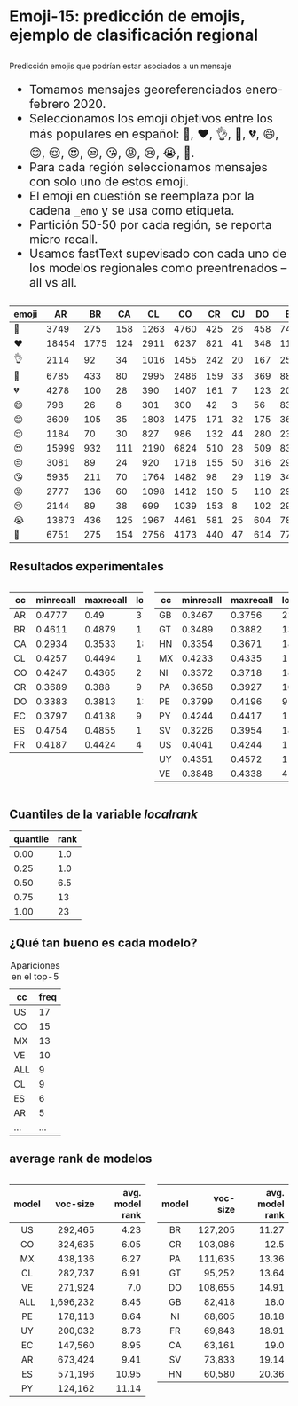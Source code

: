 # Emoji-15: predicción de emojis, ejemplo de clasificación regional

##
Predicción emojis que podrían estar asociados a un mensaje


::: {style="font-size: 16pt;"}
- Tomamos mensajes georeferenciados enero-febrero 2020.
- Seleccionamos los emoji objetivos entre los más populares en español: 🥺, ❤, 👌, 👏, 💔, 😄, 😊, 😌, 😍, 😒, 😘, 😡, 😢, 😭, 🤔.
- Para cada región seleccionamos mensajes con solo uno de estos emoji.
- El emoji en cuestión se reemplaza por la cadena `_emo` y se usa como etiqueta.
- Partición 50-50 por cada región, se reporta micro recall.
- Usamos fastText supevisado con cada uno de los modelos regionales como preentrenados -- all vs all.
:::

## 

::: {.absolute left=-50 style='font-size: 14pt;'}
| emoji | AR | BR | CA | CL | CO | CR | CU | DO | EC | ES | FR | GB | GT | HN | MX | NI | PA | PE | PY | SV | US | UY | VE |
|---|---|---|---|---|---|---|---|---|---|---|---|---|---|---|---|---|---|---|---|---|---|---|---|
| 🥺 | 3749 | 275 | 158 | 1263 | 4760 | 425 | 26 | 458 | 745 | 2640 | 53 | 95 | 666 | 708 | 10160 | 736 | 827 | 739 | 684 | 278 | 2536 | 446 | 359 |
| ❤ | 18454 | 1775 | 124 | 2911 | 6237 | 821 | 41 | 348 | 1123 | 8394 | 153 | 255 | 653 | 609 | 9508 | 491 | 880 | 968 | 1800 | 219 | 3216 | 1478 | 784 |
| 👌 | 2114 | 92 | 34 | 1016 | 1455 | 242 | 20 | 167 | 253 | 1825 | 41 | 58 | 376 | 157 | 2754 | 159 | 313 | 160 | 666 | 124 | 597 | 190 | 71 |
| 👏 | 6785 | 433 | 80 | 2995 | 2486 | 159 | 33 | 369 | 886 | 7061 | 64 | 105 | 197 | 159 | 4175 | 52 | 388 | 577 | 761 | 222 | 1281 | 1248 | 530 |
| 💔 | 4278 | 100 | 28 | 390 | 1407 | 161 | 7 | 123 | 200 | 1164 | 26 | 37 | 134 | 91 | 1438 | 105 | 260 | 115 | 428 | 31 | 667 | 283 | 142 |
| 😄 | 798 | 26 | 8 | 301 | 300 | 42 | 3 | 56 | 83 | 776 | 4 | 18 | 48 | 48 | 549 | 17 | 58 | 115 | 92 | 53 | 192 | 85 | 120 |
| 😊 | 3609 | 105 | 35 | 1803 | 1475 | 171 | 32 | 175 | 364 | 3827 | 74 | 56 | 257 | 129 | 3395 | 115 | 236 | 817 | 369 | 192 | 829 | 377 | 293 |
| 😌 | 1184 | 70 | 30 | 827 | 986 | 132 | 44 | 280 | 238 | 1017 | 23 | 23 | 123 | 163 | 2011 | 151 | 293 | 248 | 377 | 78 | 608 | 167 | 110 |
| 😍 | 15999 | 932 | 111 | 2190 | 6824 | 510 | 28 | 509 | 837 | 8000 | 107 | 136 | 491 | 514 | 8711 | 341 | 1010 | 999 | 1996 | 268 | 2232 | 1194 | 686 |
| 😒 | 3081 | 89 | 24 | 920 | 1718 | 155 | 50 | 316 | 291 | 780 | 18 | 22 | 163 | 124 | 2185 | 175 | 322 | 213 | 259 | 127 | 738 | 359 | 236 |
| 😘 | 5935 | 211 | 70 | 1764 | 1482 | 98 | 29 | 119 | 347 | 10785 | 203 | 99 | 171 | 72 | 4290 | 63 | 136 | 374 | 190 | 181 | 1808 | 719 | 493 |
| 😡 | 2777 | 136 | 60 | 1098 | 1412 | 150 | 5 | 110 | 291 | 1320 | 12 | 25 | 158 | 52 | 2428 | 59 | 155 | 227 | 250 | 90 | 769 | 301 | 252 |
| 😢 | 2144 | 89 | 38 | 699 | 1039 | 153 | 8 | 102 | 296 | 1507 | 31 | 39 | 151 | 129 | 2646 | 131 | 204 | 271 | 239 | 69 | 781 | 227 | 135 |
| 😭 | 13873 | 436 | 125 | 1967 | 4461 | 581 | 25 | 604 | 787 | 3935 | 157 | 135 | 388 | 364 | 6752 | 321 | 1057 | 979 | 1832 | 200 | 2799 | 939 | 530 |
| 🤔 | 6751 | 275 | 154 | 2756 | 4173 | 440 | 47 | 614 | 771 | 4781 | 99 | 111 | 421 | 339 | 7380 | 211 | 741 | 1135 | 937 | 384 | 1941 | 951 | 734 |
:::

## Resultados experimentales
:::: {.columns width="120%"}
::: {.column width="50%" style='font-size: 14pt;'}
| cc |	minrecall	| maxrecall |	localrank |	top5 |
|---|---|---|---|---|
| AR |	0.4777 |	0.49   |	3	| UY,PY,AR,PE,CO  |
| BR |	0.4611 |	0.4879 |	1	| BR,ALL,DO,PY,CR  |
| CA |	0.2934 |	0.3533 |	18	| CL,ALL,CO,MX,US  |
| CL |	0.4257 |	0.4494 |	1	| CL,US,MX,AR,ES  |
| CO |	0.4247 |	0.4365 |	2	| US,CO,VE,EC,GT  |
| CR |	0.3689 |	0.388  |	9	| US,VE,ALL,MX,CO  |
| DO |	0.3383 |	0.3813 |	13	| US,CO,VE,CL,ALL  |
| EC |	0.3797 |	0.4138 |	9	| MX,US,CL,ALL,CO  |
| ES |	0.4754 |	0.4855 |	1	| ES,AR,MX,US,VE  |
| FR |	0.4187 |	0.4424 |	4	| ALL,GT,EC,FR,PA  |
:::

::: {.column width="50%" style='font-size: 14pt;'}
| cc |	minrecall	| maxrecall |	localrank |	top5 |
|---|---|---|---|---|
| GB |	0.3467 |	0.3756 |	23	| ALL,AR,ES,VE,MX  |
| GT |	0.3489 |	0.3882 |	13	| MX,US,ALL,CO,ES  |
| HN |	0.3354 |	0.3671 |	18	| PE,EC,BR,CR,UY  |
| MX |	0.4233 |	0.4335 |	1	| MX,GT,CR,US,CO  |
| NI |	0.3372 |	0.3718 |	18	| VE,CO,CL,MX,US  |
| PA |	0.3658 |	0.3927 |	10	| US,CL,VE,CO,PE  |
| PE |	0.3799 |	0.4196 |	9	| MX,ALL,US,AR,CO  |
| PY |	0.4244 |	0.4417 |	1	| PY,US,BR,PE,UY  |
| SV |	0.3226 |	0.3954 |	18	| US,CO,MX,CL,VE  |
| US |	0.4041 |	0.4244 |	1	| US,MX,CO,ES,CL  |
| UY |	0.4351 |	0.4572 |	1	| UY,US,CO,CL,VE  |
| VE |	0.3848 |	0.4338 |	4	| MX,CO,ES,VE,US  |
:::

::::

## Cuantiles de la variable _localrank_
| quantile | rank |
|---|---|
|0.00 | 1.0 |
|0.25 | 1.0 |
|0.50 | 6.5 |
|0.75 | 13  |
|1.00 | 23  |

## ¿Qué tan bueno es cada modelo?

::: {style='font-size: 20pt;'}
| cc  | freq |
|-----|----|
|  US | 17 |
|  CO | 15 |
|  MX | 13 |
|  VE | 10 |
| ALL | 9 |
|  CL | 9 |
|  ES | 6 |
|  AR | 5 |
|...  | ...|
: Apariciones en el top-5
:::


## average rank de modelos

:::: {.columns}

::: {.column width="50%" style='font-size: 20pt;'} 
| model | voc-size | avg. model rank |
| :---: | -------: | --------------: |
| US | 292,465 | 4.23 |
| CO | 324,635 | 6.05 |
| MX | 438,136 | 6.27 |
| CL | 282,737 | 6.91 |
| VE | 271,924 | 7.0 |
| ALL | 1,696,232 | 8.45 |
| PE | 178,113 | 8.64 |
| UY | 200,032 | 8.73 |
| EC | 147,560 | 8.95 |
| AR | 673,424 | 9.41 |
| ES | 571,196 | 10.95 |
| PY | 124,162 | 11.14 |
:::

::: {.column width="50%" style='font-size: 20pt;'}
| model | voc-size | avg. model rank |
| :---: | -------: | --------------: |
| BR | 127,205 | 11.27 |
| CR | 103,086 | 12.5 |
| PA | 111,635 | 13.36 |
| GT | 95,252 | 13.64 |
| DO | 108,655 | 14.91 |
| GB | 82,418 | 18.0 |
| NI | 68,605 | 18.18 |
| FR | 69,843 | 18.91 |
| CA | 63,161 | 19.0 |
| SV | 73,833 | 19.14 |
| HN | 60,580 | 20.36 |
:::
::::